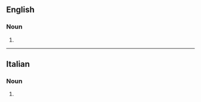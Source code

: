 ==English==

===Noun===
{{head|en|noun form}}

# {{plural of|en|partigiano}}

----

==Italian==

===Noun===
{{head|it|noun plural form|g=m}}

# {{plural of|it|partigiano}}